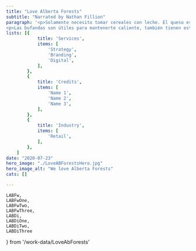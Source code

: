 ```yaml
---
title: "Love Alberta Forests"
subtitle: "Narrated by Nathan Fillion"
paragraph: '<p>Solamente necesito tomar cereales con leche. El queso está bueno, y también lo están las galletas. Me encanta mojar mis nachos en chocolate. Las bufandas son útiles para mantenerte caliente, también tienen estilo. Solo necesito tirarme desde un avión con una bufanda para no coger un catarro. Mi perro es negro, mi rata es blanca. Mis padres quieren que tenga un hijo. El colegio es útil si te quieres morir.</p>
<p>Las bufandas son útiles para mantenerte caliente, también tienen estilo. Solo necesito tirarme desde un avión con una bufanda para no coger un catarro. Mi perro es negro, mi rata es blanca. Mis padres quieren que tenga un hijo. El colegio es útil si te quieres morir.</p>'
lists: [{
            title: 'Services',
            items: [
                'Strategy',
                'Branding',
                'Digital',
            ],
        },
        {
            title: 'Credits',
            items: [
                'Name 1',
                'Name 2',
                'Name 3',
            ],
        },
        {
            title: 'Industry',
            items: [
                'Retail',
            ],
        },
    ]
date: "2020-07-23"
hero_image: "./LoveABForestsHero.jpg"
hero_image_alt: "We love Alberta Forests"
cats: []

---
```


    LABFw,
    LABFwOne,
    LABFwTwo,
    LABFwThree,
    LABDi,
    LABDiOne,
    LABDiTwo,
    LABDiThree
} from '/work-data/LoveAbForests'

<FullWidthImage
    image={LABFw}
    alt='We Love Alberta Forests'
/>
<FullWidthImage
    image={LABFwOne}
    alt='We Love Alberta Forests'
/>
<DualImages
    images={LABDi}
/>
<DualImages
    images={LABDiOne}
/>
<DualImages
    images={LABDiTwo}
/>
<DualImages
    images={LABDiThree}
/>
<FullWidthImage
    image={LABFwTwo}
    alt='We Love Alberta Forests'
/>
<FullWidthImage
    image={LABFwThree}
    alt='We Love Alberta Forests'
/>
